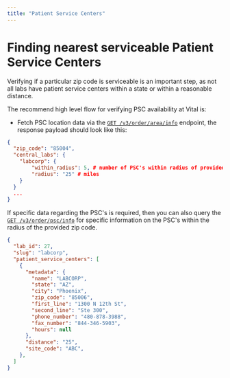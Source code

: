 ```yaml
---
title: "Patient Service Centers"
---
```


<FeatureBeta />

# Finding nearest serviceable Patient Service Centers

Verifying if a particular zip code is serviceable is an important step, as not all labs have patient service centers within a state or within a reasonable distance.

The recommend high level flow for verifying PSC availability at Vital is:

- Fetch PSC location data via the [`GET /v3/order/area/info`](/api-reference/lab-testing/area-info) endpoint, the response payload should look like this:

```json
{
  "zip_code": "85004",
  "central_labs": {
    "labcorp": {
        "within_radius": 5, # number of PSC's within radius of provided zip code
        "radius": "25" # miles
    }
  }
  ...
}
```

If specific data regarding the PSC's is required, then you can also query the [`GET /v3/order/psc/info`](/api-reference/lab-testing/psc-info) for specific information on the PSC's within the radius of the provided zip code.

```json
{
  "lab_id": 27,
  "slug": "labcorp",
  "patient_service_centers": [
    {
      "metadata": {
        "name": "LABCORP",
        "state": "AZ",
        "city": "Phoenix",
        "zip_code": "85006",
        "first_line": "1300 N 12th St",
        "second_line": "Ste 300",
        "phone_number": "480-878-3988",
        "fax_number": "844-346-5903",
        "hours": null
      },
      "distance": "25",
      "site_code": "ABC",
    },
  ]
}
```
